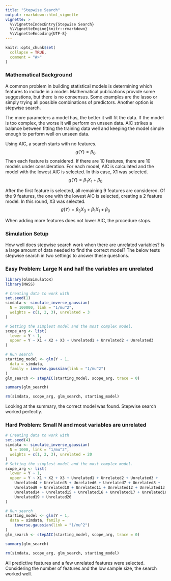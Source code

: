 ```yaml
---
title: "Stepwise Search"
output: rmarkdown::html_vignette
vignette: >
  %\VignetteIndexEntry{Stepwise Search}
  %\VignetteEngine{knitr::rmarkdown}
  %\VignetteEncoding{UTF-8}
---
```


```r
knitr::opts_chunk$set(
  collapse = TRUE,
  comment = "#>"
)
```

### Mathematical Background
A common problem in building statistical models is determining which features to include in a model. Mathematical publications provide some suggestions, but there is no consensus. Some examples are the lasso or simply trying all possible combinations of predictors. Another option is stepwise search.

The more parameters a model has, the better it will fit the data. If the model is too complex, the worse it will perform on unseen data. AIC strikes a balance between fitting the training data well and keeping the model simple enough to perform well on unseen data.

Using AIC, a search starts with no features. $$g(Y) = \beta_0$$
Then each feature is considered. If there are 10 features, there are 10 models under consideration. For each model, AIC is calculated and the model with the lowest AIC is selected. In this case, X1 was selected. $$g(Y) = \beta_1X_1 + \beta_0$$


After the first feature is selected, all remaining 9 features are considered. Of the 9 features, the one with the lowest AIC is selected, creating a 2 feature model. In this round, X3 was selected.  $$g(Y) = \beta_3X_3 + \beta_1X_1 + \beta_0$$

When adding more features does not lower AIC, the procedure stops.

### Simulation Setup
How well does stepwise search work when there are unrelated variables? Is a large amount of data needed to find the correct model? The below tests stepwise search in two settings to answer these questions.

### Easy Problem: Large N and half the variables are unrelated
```r
library(GlmSimulatoR)
library(MASS)

# Creating data to work with
set.seed(1)
simdata <- simulate_inverse_gaussian(
  N = 100000, link = "1/mu^2",
  weights = c(1, 2, 3), unrelated = 3
)

# Setting the simplest model and the most complex model.
scope_arg <- list(
  lower = Y ~ 1,
  upper = Y ~ X1 + X2 + X3 + Unrelated1 + Unrelated2 + Unrelated3
)

# Run search
starting_model <- glm(Y ~ 1,
  data = simdata,
  family = inverse.gaussian(link = "1/mu^2")
)
glm_search <- stepAIC(starting_model, scope_arg, trace = 0)

summary(glm_search)

rm(simdata, scope_arg, glm_search, starting_model)
```

Looking at the summary, the correct model was found. Stepwise search worked perfectly.

### Hard Problem: Small N and most variables are unrelated
```r
# Creating data to work with
set.seed(4)
simdata <- simulate_inverse_gaussian(
  N = 1000, link = "1/mu^2",
  weights = c(1, 2, 3), unrelated = 20
)
# Setting the simplest model and the most complex model.
scope_arg <- list(
  lower = Y ~ 1,
  upper = Y ~ X1 + X2 + X3 + Unrelated1 + Unrelated2 + Unrelated3 +
    Unrelated4 + Unrelated5 + Unrelated6 + Unrelated7 + Unrelated8 +
    Unrelated9 + Unrelated10 + Unrelated11 + Unrelated12 + Unrelated13 +
    Unrelated14 + Unrelated15 + Unrelated16 + Unrelated17 + Unrelated18 +
    Unrelated19 + Unrelated20
)

# Run search
starting_model <- glm(Y ~ 1,
  data = simdata, family =
    inverse.gaussian(link = "1/mu^2")
)
glm_search <- stepAIC(starting_model, scope_arg, trace = 0)

summary(glm_search)

rm(simdata, scope_arg, glm_search, starting_model)
```

All predictive features and a few unrelated features were selected. Considering the number of features and the low sample size, the search worked well.
